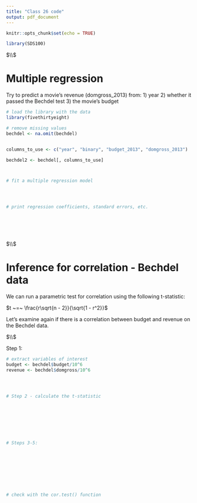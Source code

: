 ```yaml
---
title: "Class 26 code"
output: pdf_document
---
```


```r
knitr::opts_chunk$set(echo = TRUE)
```




```r

library(SDS100)


```






$\\$








# Multiple regression



Try to predict a movie's revenue (domgross_2013) from:
  1) year
  2) whether it passed the Bechdel test
  3) the movie's budget

```r



# load the library with the data
library(fivethirtyeight)

# remove missing values
bechdel <- na.omit(bechdel)


columns_to_use <- c("year", "binary", "budget_2013", "domgross_2013")

bechdel2 <- bechdel[, columns_to_use]



# fit a multiple regression model




# print regression coefficients, standard errors, etc. 







```









$\\$






# Inference for correlation - Bechdel data


We can run a parametric test for correlation using the following t-statistic:

$t ~=~ \frac{r\sqrt{n - 2}}{\sqrt{1 - r^2}}$


Let's examine again if there is a correlation between budget and revenue on the Bechdel data.



$\\$



Step 1:






```r


# extract variables of interest
budget <- bechdel$budget/10^6
revenue <- bechdel$domgross/10^6




# Step 2 - calculate the t-statistic








# Steps 3-5: 









# check with the cor.test() function 



```








